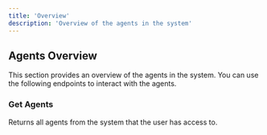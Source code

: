 ```yaml
---
title: 'Overview'
description: 'Overview of the agents in the system'
---
```


## Agents Overview

This section provides an overview of the agents in the system. You can use the following endpoints to interact with the agents.

### Get Agents

Returns all agents from the system that the user has access to.
